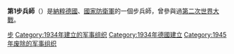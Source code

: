 {{Unreferenced|time=2020-09-20T03:19:29+00:00}}
{{Expand language|1=de|time=2020-08-19T11:45:27+00:00}}
{{Infobox military unit
|unit_name= ''1.Infanterie-Division''<br>第1步兵師
|image=[[Image:1st_Infanterie_Division_Logo_(Wehrmacht_1934-1945).svg|Image:1st Infanterie Division Logo (Wehrmacht 1934-1945).svg]]
|caption=
|country={{flag|Nazi Germany}}
|allegiance=
|type=[[師_(軍隊)|師]]
|branch=[[納粹德國陸軍|陸軍]]
|dates=1934年10月 – 1945年5月8日
|specialization=[[步兵|步兵]]
|command_structure=
|size=
|current_commander=
|garrison=
|ceremonial_chief=
|nickname=
|motto=
|colors=
|march=
|mascot=
|battles=[[第二次世界大戰|第二次世界大戰]]
|notable_commanders=
|anniversaries=
}}

'''第1步兵師'''（{{lang-de|'''1.Infanterie-Division'''}}）是[[納粹德國|納粹德國]]、[[國家防衛軍|國家防衛軍]]的一個步兵師，曾參與過[[第二次世界大戰|第二次世界大戰]]。
{{二戰中德國國防軍陸軍的步兵師}}
[[Category:德國國防軍的師級單位|步]]
[[Category:1934年建立的军事组织|Category:1934年建立的军事组织]]
[[Category:1934年德國建立|Category:1934年德國建立]]
[[Category:1945年废除的军事组织|Category:1945年废除的军事组织]]